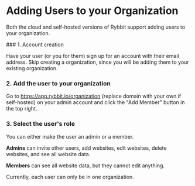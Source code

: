 
# Adding Users to your Organization

Both the cloud and self-hosted versions of Rybbit support adding users to your organization.

<Steps>
### 1. Account creation

Have your user (or you for them) sign up for an account with their email address. Skip creating a organization, since you will be adding them to your existing organization.

### 2. Add the user to your organization

Go to https://app.rybbit.io/organization (replace domain with your own if self-hosted) on your admin account and click the "Add Member" button in the top right.

### 3. Select the user's role
 
You can either make the user an admin or a member. 

**Admins** can invite other users, add websites, edit websites, delete websites, and see all website data.

**Members** can see all website data, but they cannot edit anything.

</Steps>

<Callout type="info">
  Currently, each user can only be in one organization.
</Callout>

